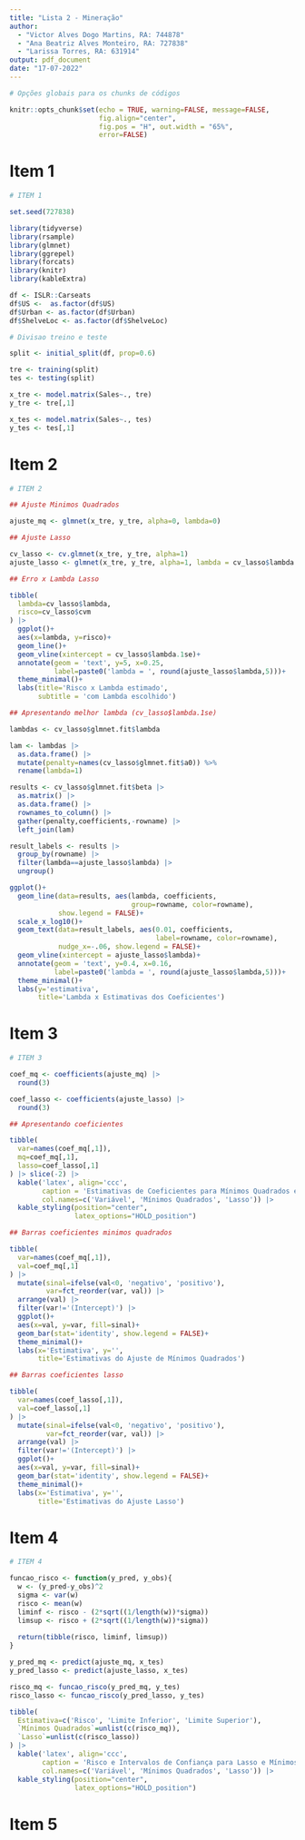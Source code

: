 ```yaml
---
title: "Lista 2 - Mineração"
author: 
  - "Victor Alves Dogo Martins, RA: 744878"
  - "Ana Beatriz Alves Monteiro, RA: 727838"
  - "Larissa Torres, RA: 631914"
output: pdf_document
date: "17-07-2022"
---
```


```r
# Opções globais para os chunks de códigos

knitr::opts_chunk$set(echo = TRUE, warning=FALSE, message=FALSE,
                      fig.align="center",
                      fig.pos = "H", out.width = "65%",
                      error=FALSE)
```

# Item 1

```r

# ITEM 1

set.seed(727838)

library(tidyverse)
library(rsample)
library(glmnet)
library(ggrepel)
library(forcats)
library(knitr)
library(kableExtra)

df <- ISLR::Carseats
df$US <-  as.factor(df$US)
df$Urban <- as.factor(df$Urban)
df$ShelveLoc <- as.factor(df$ShelveLoc)

# Divisao treino e teste

split <- initial_split(df, prop=0.6)

tre <- training(split)
tes <- testing(split)

x_tre <- model.matrix(Sales~., tre)
y_tre <- tre[,1]

x_tes <- model.matrix(Sales~., tes)
y_tes <- tes[,1]

```


# Item 2

```r

# ITEM 2

## Ajuste Minimos Quadrados

ajuste_mq <- glmnet(x_tre, y_tre, alpha=0, lambda=0)

## Ajuste Lasso

cv_lasso <- cv.glmnet(x_tre, y_tre, alpha=1)
ajuste_lasso <- glmnet(x_tre, y_tre, alpha=1, lambda = cv_lasso$lambda.1se)

## Erro x Lambda Lasso

tibble(
  lambda=cv_lasso$lambda,
  risco=cv_lasso$cvm
) |>
  ggplot()+
  aes(x=lambda, y=risco)+
  geom_line()+
  geom_vline(xintercept = cv_lasso$lambda.1se)+
  annotate(geom = 'text', y=5, x=0.25,
           label=paste0('lambda = ', round(ajuste_lasso$lambda,5)))+
  theme_minimal()+
  labs(title='Risco x Lambda estimado',
       subtitle = 'com Lambda escolhido')

```



```r

## Apresentando melhor lambda (cv_lasso$lambda.1se)

lambdas <- cv_lasso$glmnet.fit$lambda

lam <- lambdas |>
  as.data.frame() |>
  mutate(penalty=names(cv_lasso$glmnet.fit$a0)) %>%
  rename(lambda=1)

results <- cv_lasso$glmnet.fit$beta |>
  as.matrix() |>
  as.data.frame() |>
  rownames_to_column() |>
  gather(penalty,coefficients,-rowname) |>
  left_join(lam)

result_labels <- results |>
  group_by(rowname) |>
  filter(lambda==ajuste_lasso$lambda) |>
  ungroup()

ggplot()+
  geom_line(data=results, aes(lambda, coefficients,
                              group=rowname, color=rowname), 
            show.legend = FALSE)+
  scale_x_log10()+
  geom_text(data=result_labels, aes(0.01, coefficients,
                                    label=rowname, color=rowname),
            nudge_x=-.06, show.legend = FALSE)+
  geom_vline(xintercept = ajuste_lasso$lambda)+
  annotate(geom = 'text', y=0.4, x=0.16,
           label=paste0('lambda = ', round(ajuste_lasso$lambda,5)))+
  theme_minimal()+
  labs(y='estimativa',
       title='Lambda x Estimativas dos Coeficientes')

```



# Item 3

```r
# ITEM 3

coef_mq <- coefficients(ajuste_mq) |>
  round(3)

coef_lasso <- coefficients(ajuste_lasso) |>
  round(3)

## Apresentando coeficientes

tibble(
  var=names(coef_mq[,1]),
  mq=coef_mq[,1],
  lasso=coef_lasso[,1]
) |> slice(-2) |> 
  kable('latex', align='ccc',
        caption = 'Estimativas de Coeficientes para Mínimos Quadrados e Lasso',
        col.names=c('Variável', 'Mínimos Quadrados', 'Lasso')) |> 
  kable_styling(position="center",
                latex_options="HOLD_position")


```

```r

## Barras coeficientes minimos quadrados

tibble(
  var=names(coef_mq[,1]),
  val=coef_mq[,1]
) |>
  mutate(sinal=ifelse(val<0, 'negativo', 'positivo'),
         var=fct_reorder(var, val)) |>
  arrange(val) |>
  filter(var!='(Intercept)') |>
  ggplot()+
  aes(x=val, y=var, fill=sinal)+
  geom_bar(stat='identity', show.legend = FALSE)+
  theme_minimal()+
  labs(x='Estimativa', y='',
       title='Estimativas do Ajuste de Mínimos Quadrados')

```

```r
## Barras coeficientes lasso

tibble(
  var=names(coef_lasso[,1]),
  val=coef_lasso[,1]
) |>
  mutate(sinal=ifelse(val<0, 'negativo', 'positivo'),
         var=fct_reorder(var, val)) |>
  arrange(val) |>
  filter(var!='(Intercept)') |>
  ggplot()+
  aes(x=val, y=var, fill=sinal)+
  geom_bar(stat='identity', show.legend = FALSE)+
  theme_minimal()+
  labs(x='Estimativa', y='',
       title='Estimativas do Ajuste Lasso')

```


# Item 4

```r
# ITEM 4

funcao_risco <- function(y_pred, y_obs){
  w <- (y_pred-y_obs)^2
  sigma <- var(w)
  risco <- mean(w)
  liminf <- risco - (2*sqrt((1/length(w))*sigma))
  limsup <- risco + (2*sqrt((1/length(w))*sigma))
  
  return(tibble(risco, liminf, limsup))
}

y_pred_mq <- predict(ajuste_mq, x_tes)
y_pred_lasso <- predict(ajuste_lasso, x_tes)

risco_mq <- funcao_risco(y_pred_mq, y_tes)
risco_lasso <- funcao_risco(y_pred_lasso, y_tes)

tibble(
  Estimativa=c('Risco', 'Limite Inferior', 'Limite Superior'),
  `Mínimos Quadrados`=unlist(c(risco_mq)),
  `Lasso`=unlist(c(risco_lasso))
) |> 
  kable('latex', align='ccc',
        caption = 'Risco e Intervalos de Confiança para Lasso e Mínimos Quadrados',
        col.names=c('Variável', 'Mínimos Quadrados', 'Lasso')) |> 
  kable_styling(position="center",
                latex_options="HOLD_position")

```


# Item 5

